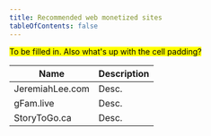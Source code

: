 ```yaml
---
title: Recommended web monetized sites
tableOfContents: false
---
```



<mark>To be filled in. Also what's up with the cell padding?</mark>

| Name | Description |
| ---- | ----------- |
| <LinkOut href="https://jeremiahlee.com">JeremiahLee.com</LinkOut> | Desc. |
| <LinkOut href="https://gfam.live">gFam.live</LinkOut> | Desc. |
| <LinkOut href="https://storytogo.ca">StoryToGo.ca</LinkOut> | Desc. |